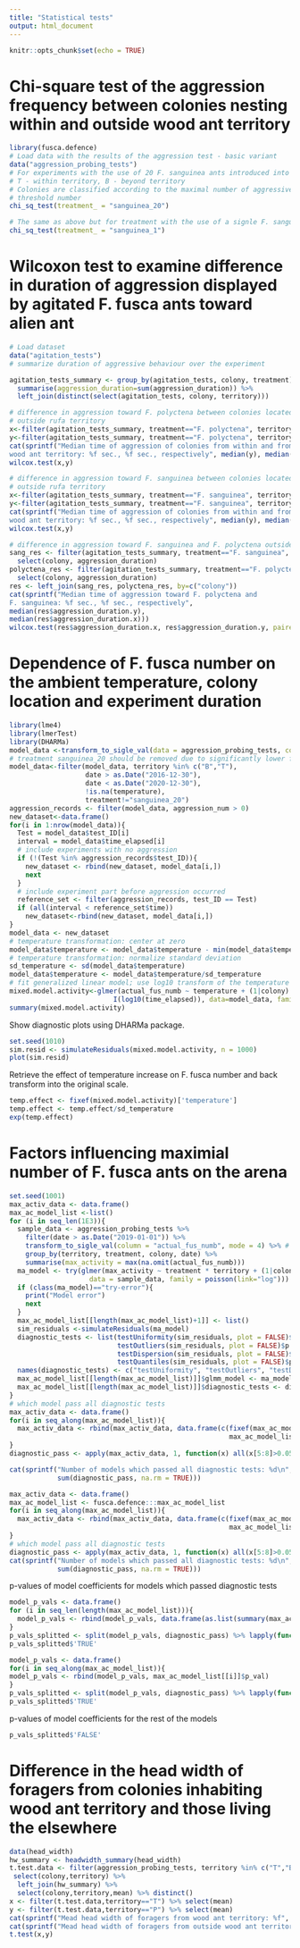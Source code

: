 ```yaml
---
title: "Statistical tests"
output: html_document
---
```


```r
knitr::opts_chunk$set(echo = TRUE)
```

# Chi-square test of the aggression frequency between colonies nesting within and outside wood ant territory

```r
library(fusca.defence)
# Load data with the results of the aggression test - basic variant
data("aggression_probing_tests")
# For experiments with the use of 20 F. sanguinea ants introduced into arena around F. fusca nest
# T - within territory, B - beyond territory
# Colonies are classified according to the maximal number of aggressive ants exceeding
# threshold number
chi_sq_test(treatment_ = "sanguinea_20")
```
```r
# The same as above but for treatment with the use of a signle F. sanguinea ant
chi_sq_test(treatment_ = "sanguinea_1")
```

# Wilcoxon test to examine difference in duration of aggression displayed by agitated F. fusca ants toward alien ant

```r
# Load dataset
data("agitation_tests")
# summarize duration of aggressive behaviour over the experiment

agitation_tests_summary <- group_by(agitation_tests, colony, treatment) %>%
  summarise(aggression_duration=sum(aggression_duration)) %>% 
  left_join(distinct(select(agitation_tests, colony, territory)))

# difference in aggression toward F. polyctena between colonies located within and 
# outside rufa territory
x<-filter(agitation_tests_summary, treatment=="F. polyctena", territory=="B")$aggression_duration
y<-filter(agitation_tests_summary, treatment=="F. polyctena", territory=="T")$aggression_duration
cat(sprintf("Median time of aggression of colonies from within and from outside
wood ant territory: %f sec., %f sec., respectively", median(y), median(x)))
wilcox.test(x,y)

# difference in aggression toward F. sanguinea between colonies located within and 
# outside rufa territory
x<-filter(agitation_tests_summary, treatment=="F. sanguinea", territory=="B")$aggression_duration
y<-filter(agitation_tests_summary, treatment=="F. sanguinea", territory=="T")$aggression_duration
cat(sprintf("Median time of aggression of colonies from within and from outside
wood ant territory: %f sec., %f sec., respectively", median(y), median(x)))
wilcox.test(x,y)

# difference in aggression toward F. sanguinea and F. polyctena outside territory
sang_res <- filter(agitation_tests_summary, treatment=="F. sanguinea", territory=="B") %>%
  select(colony, aggression_duration)
polyctena_res <- filter(agitation_tests_summary, treatment=="F. polyctena", territory=="B") %>%
  select(colony, aggression_duration)
res <- left_join(sang_res, polyctena_res, by=c("colony"))
cat(sprintf("Median time of aggression toward F. polyctena and 
F. sanguinea: %f sec., %f sec., respectively", 
median(res$aggression_duration.y), 
median(res$aggression_duration.x)))
wilcox.test(res$aggression_duration.x, res$aggression_duration.y, paired=TRUE)
```

# Dependence of F. fusca number on the ambient temperature, colony location and experiment duration
```r
library(lme4)
library(lmerTest)
library(DHARMa)
model_data <-transform_to_sigle_val(data = aggression_probing_tests, column = "actual_fus_numb")
# treatment sanguinea_20 should be removed due to significantly lower fusca activity
model_data<-filter(model_data, territory %in% c("B","T"), 
                   date > as.Date("2016-12-30"),
                   date < as.Date("2020-12-30"),
                   !is.na(temperature), 
                   treatment!="sanguinea_20")
aggression_records <- filter(model_data, aggression_num > 0)
new_dataset<-data.frame()
for(i in 1:nrow(model_data)){
  Test = model_data$test_ID[i]
  interval = model_data$time_elapsed[i]
  # include experiments with no aggression
  if (!(Test %in% aggression_records$test_ID)){
    new_dataset <- rbind(new_dataset, model_data[i,])
    next
  }
  # include experiment part before aggression occurred
  reference_set <- filter(aggression_records, test_ID == Test)
  if (all(interval < reference_set$time))
    new_dataset<-rbind(new_dataset, model_data[i,])
}
model_data <- new_dataset
# temperature transformation: center at zero
model_data$temperature <- model_data$temperature - min(model_data$temperature) + 1
# temperature transformation: normalize standard deviation
sd_temperature <- sd(model_data$temperature)
model_data$temperature <- model_data$temperature/sd_temperature
# fit generalized linear model; use log10 transform of the temperature
mixed.model.activity<-glmer(actual_fus_numb ~ temperature + (1|colony) + territory +
                          I(log10(time_elapsed)), data=model_data, family="poisson")
summary(mixed.model.activity)
```

Show diagnostic plots using DHARMa package.
```r
set.seed(1010)
sim.resid <- simulateResiduals(mixed.model.activity, n = 1000)
plot(sim.resid)
```

Retrieve the effect of temperature increase on F. fusca number and back transform into the original scale.
```r
temp.effect <- fixef(mixed.model.activity)['temperature']
temp.effect <- temp.effect/sd_temperature
exp(temp.effect)
```

# Factors influencing maximial number of F. fusca ants on the arena
```r
set.seed(1001)
max_activ_data <- data.frame()
max_ac_model_list <-list()
for (i in seq_len(1E3)){
  sample_data <- aggression_probing_tests %>% 
    filter(date > as.Date("2019-01-01")) %>%
    transform_to_sigle_val(column = "actual_fus_numb", mode = 4) %>% # select random fusca number from observed range
    group_by(territory, treatment, colony, date) %>% 
    summarise(max_activity = max(na.omit(actual_fus_numb)))
  ma_model <- try(glmer(max_activity ~ treatment * territory + (1|colony),
                    data = sample_data, family = poisson(link="log")))
  if (class(ma_model)=="try-error"){
    print("Model error")
    next
  }
  max_ac_model_list[[length(max_ac_model_list)+1]] <- list()
  sim_residuals <-simulateResiduals(ma_model)
  diagnostic_tests <- list(testUniformity(sim_residuals, plot = FALSE)$p.value,
                           testOutliers(sim_residuals, plot = FALSE)$p.value,
                           testDispersion(sim_residuals, plot = FALSE)$p.value,
                           testQuantiles(sim_residuals, plot = FALSE)$p.value)
  names(diagnostic_tests) <- c("testUniformity", "testOutliers", "testDispersion", "testQuantiles")
  max_ac_model_list[[length(max_ac_model_list)]]$glmm_model <- ma_model
  max_ac_model_list[[length(max_ac_model_list)]]$diagnostic_tests <- diagnostic_tests
}
# which model pass all diagnostic tests
max_activ_data <- data.frame()
for(i in seq_along(max_ac_model_list)){
  max_activ_data <- rbind(max_activ_data, data.frame(c(fixef(max_ac_model_list[[i]]$glmm_model), 
                                                       max_ac_model_list[[i]]$diagnostic_tests)))
}
diagnostic_pass <- apply(max_activ_data, 1, function(x) all(x[5:8]>0.05))

cat(sprintf("Number of models which passed all diagnostic tests: %d\n", 
            sum(diagnostic_pass, na.rm = TRUE)))
```
```r
max_activ_data <- data.frame()
max_ac_model_list <- fusca.defence:::max_ac_model_list
for(i in seq_along(max_ac_model_list)){
  max_activ_data <- rbind(max_activ_data, data.frame(c(fixef(max_ac_model_list[[i]]$glmm_model), 
                                                       max_ac_model_list[[i]]$diagnostic_tests)))
}
# which model pass all diagnostic tests
diagnostic_pass <- apply(max_activ_data, 1, function(x) all(x[5:8]>0.05))
cat(sprintf("Number of models which passed all diagnostic tests: %d\n", 
            sum(diagnostic_pass, na.rm = TRUE)))
```
p-values of model coefficients for models which passed diagnostic tests
```r
model_p_vals <- data.frame()
for (i in seq_len(length(max_ac_model_list))){
  model_p_vals <- rbind(model_p_vals, data.frame(as.list(summary(max_ac_model_list[[i]]$glmm_model)$coeff[,4])))
}
p_vals_splitted <- split(model_p_vals, diagnostic_pass) %>% lapply(function(x) apply(x,2,summary))
p_vals_splitted$'TRUE'
```
```r
model_p_vals <- data.frame()
for(i in seq_along(max_ac_model_list)){
model_p_vals <- rbind(model_p_vals, max_ac_model_list[[i]]$p_val) 
}
p_vals_splitted <- split(model_p_vals, diagnostic_pass) %>% lapply(function(x) apply(x,2,summary))
p_vals_splitted$'TRUE'
```
p-values of model coefficients for the rest of the models
```r
p_vals_splitted$'FALSE'
```
# Difference in the head width of foragers from colonies inhabiting wood ant territory and those living the elsewhere
```r
data(head_width)
hw_summary <- headwidth_summary(head_width)
t.test.data <- filter(aggression_probing_tests, territory %in% c("T","B")) %>%
 select(colony,territory) %>% 
  left_join(hw_summary) %>% 
  select(colony,territory,mean) %>% distinct()
x <- filter(t.test.data,territory=="T") %>% select(mean)
y <- filter(t.test.data,territory=="P") %>% select(mean)
cat(sprintf("Mead head width of foragers from wood ant territory: %f", mean(x)))
cat(sprintf("Mead head width of foragers from outside wood ant territory: %f", mean(y)))
t.test(x,y)
```
